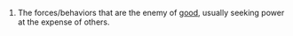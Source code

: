 #The forces/behaviors that are the enemy of [[good]], usually seeking power at the expense of others.